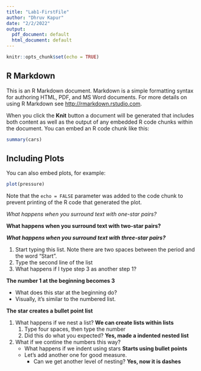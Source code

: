 ```yaml
---
title: "Lab1-FirstFile"
author: "Dhruv Kapur"
date: "2/2/2022"
output:
  pdf_document: default
  html_document: default
---
```


```r
knitr::opts_chunk$set(echo = TRUE)
```

## R Markdown

This is an R Markdown document. Markdown is a simple formatting syntax for authoring HTML, PDF, and MS Word documents. For more details on using R Markdown see <http://rmarkdown.rstudio.com>.

When you click the **Knit** button a document will be generated that includes both content as well as the output of any embedded R code chunks within the document. You can embed an R code chunk like this:

```r
summary(cars)
```

## Including Plots

You can also embed plots, for example:

```r
plot(pressure)
```

Note that the `echo = FALSE` parameter was added to the code chunk to prevent printing of the R code that generated the plot.

*What happens when you surround text with one-star pairs?*

**What happens when you surround text with two-star pairs?**

***What happens when you surround text with three-star pairs?***

1.  Start typing this list. Note there are two spaces between the period 
    and the word "Start".
2.  Type the second line of the list
1.  What happens if I type step 3 as another step 1?

**The number 1 at the beginning becomes 3**

*   What does this star at the beginning do?
*   Visually, it's similar to the numbered list.

**The star creates a bullet point list**

1.  What happens if we nest a list? **We can create lists within lists**
    1.  Type four spaces, then type the number
    2.  Did this do what you expected? **Yes, made a indented nested list**
2.  What if we contine the numbers this way?
    *   What happens if we indent using stars **Starts using bullet points**
    *   Let's add another one for good measure.
        *   Can we get another level of nesting?  **Yes, now it is dashes**
        
